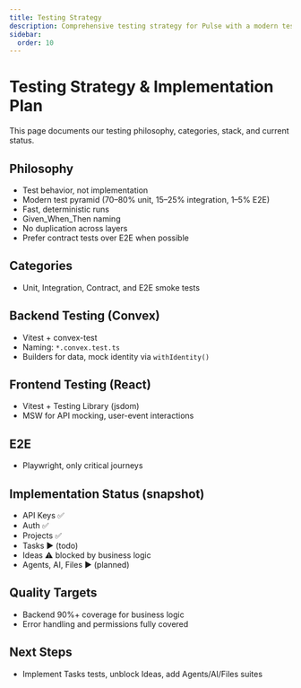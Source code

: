 ```yaml
---
title: Testing Strategy
description: Comprehensive testing strategy for Pulse with a modern test pyramid.
sidebar:
  order: 10
---
```


# Testing Strategy & Implementation Plan

This page documents our testing philosophy, categories, stack, and current status.

## Philosophy
- Test behavior, not implementation
- Modern test pyramid (70–80% unit, 15–25% integration, 1–5% E2E)
- Fast, deterministic runs
- Given_When_Then naming
- No duplication across layers
- Prefer contract tests over E2E when possible

## Categories
- Unit, Integration, Contract, and E2E smoke tests

## Backend Testing (Convex)
- Vitest + convex-test
- Naming: `*.convex.test.ts`
- Builders for data, mock identity via `withIdentity()`

## Frontend Testing (React)
- Vitest + Testing Library (jsdom)
- MSW for API mocking, user-event interactions

## E2E
- Playwright, only critical journeys

## Implementation Status (snapshot)
- API Keys ✅
- Auth ✅
- Projects ✅
- Tasks ▶️ (todo)
- Ideas ⚠️ blocked by business logic
- Agents, AI, Files ▶️ (planned)

## Quality Targets
- Backend 90%+ coverage for business logic
- Error handling and permissions fully covered

## Next Steps
- Implement Tasks tests, unblock Ideas, add Agents/AI/Files suites
